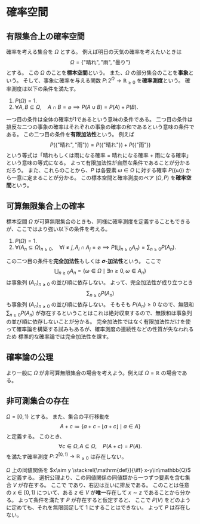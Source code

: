 # 確率空間

## 有限集合上の確率空間

確率を考える集合を $\Omega$ とする。
例えば明日の天気の確率を考えたいときは
$$
\Omega = \{\text{"晴れ"}, \text{"雨"}, \text{"曇り"}\}
$$
とする。
この $\Omega$ のことを**標本空間**という。
また、$\Omega$ の部分集合のことを**事象**という。
そして、事象に確率を与える関数 $P\colon 2^\Omega\to\mathbb{R}_{\ge 0}$ を**確率測度**という。
確率測度は以下の条件を満たす。

1. $P(\Omega)=1$.
2. $\forall A,\,B\subseteq\Omega,\quad A\cap B = \varnothing \implies P(A\cup B) = P(A) + P(B)$.

一つ目の条件は全体の確率が1であるという意味の条件である。
二つ目の条件は排反な二つの事象の確率はそれぞれの事象の確率の和であるという意味の条件である。
この二つ目の条件を**有限加法性**という。
例えば
$$
P(\{\text{"晴れ"}, \text{"雨"}\}) = P(\{\text{"晴れ"}\}) + P(\{\text{"雨"}\})
$$
という等式は「晴れもしくは雨になる確率 $=$ 晴れになる確率 $+$ 雨になる確率」という意味の等式になる。
よって有限加法性が自然な条件であることが分かるだろう。
また、これらのことから、$P$ は各要素 $\omega\in\Omega$ に対する確率 $P(\{\omega\})$ から一意に定まることが分かる。
この標本空間と確率測度のペア $(\Omega,\, P)$ を**確率空間**という。

## 可算無限集合上の確率

標本空間 $\Omega$ が可算無限集合のときも、同様に確率測度を定義することもできるが、ここではより強い以下の条件を考える。

1. $P(\Omega)=1$.
2. $\forall (A_n\subseteq \Omega)_{n\ge 0},\quad \forall i\ne j,\, A_i\cap A_j=\varnothing\implies P\left(\bigcup_{n\ge 0}A_n\right) = \sum_{n\ge 0} P(A_n)$.

この二つ目の条件を**完全加法性**もしくは **$\sigma$-加法性**という。
ここで
$$
\bigcup_{n\ge 0} A_n = \{\omega\in\Omega\mid \exists n\ge 0,\, \omega\in A_n\}
$$
は事象列 $(A_n)_{n\ge 0}$ の並び順に依存しない。
よって、完全加法性が成り立つとき
$$
\sum_{n\ge 0} P(A_n)
$$
も事象列 $(A_n)_{n\ge 0}$ の並び順に依存しない。
そもそも $P(A_n)\ge 0$ なので、無限和 $\sum_{n\ge 0} P(A_n)$ が存在するということはこれは絶対収束するので、無限和は事象列の並び順に依存しないことが分かる。
完全加法性ではなく有限加法性だけを使って確率論を構築する試みもあるが、確率測度の連続性などの性質が失なわれるため
標準的な確率論では完全加法性を課す。

## 確率論の公理

より一般に $\Omega$ が非可算無限集合の場合を考えよう。例えば $\Omega = \mathbb{R}$ の場合である。

::: {#thm-vitali}

## 非可測集合の存在

$\Omega=[0,1)$ とする。
また、集合の平行移動を
$$
A+c\coloneqq\{a+c-\lfloor a+c\rfloor\mid a\in A\}
$$
と定義する。
このとき、
$$
\forall c\in\Omega,\, A\subseteq\Omega,\quad P(A+c) = P(A).
$$
を満たす確率測度 $P\colon 2^{[0,1)}\to \mathbb{R}_{\ge 0}$ は存在しない。

:::
::: {.proof}
$\Omega$ 上の同値関係を $x\sim y \stackrel{\mathrm{def}}{\iff} x-y\in\mathbb{Q}$ と定義する。
選択公理より、この同値関係の同値類から一つずつ要素を含む集合 $V$ が存在する。
ここで
\begin{align*}
[0, 1) &= \bigcup_{q\in\mathbb{Q}} (V + q)
\end{align*}
であり、右辺は互いに排反である。
このことは任意の $x\in[0, 1)$ について、ある $z\in V$ が**唯一**存在して $x\sim z$ であることから分かる。
よって条件を満たす $P$ が存在すると仮定すると、
\begin{align*}
1 = P([0, 1)) &= P\left(\bigcup_{q\in\mathbb{Q}} (V+q)\right)\\
 &= \sum_{q\in\mathbb{Q}} P\left(V+q\right)\\
 &= \sum_{q\in\mathbb{Q}} P\left(V\right)
\end{align*}
ここで $P(V)$ をどのように定めても、それを無限回足して 1 にすることはできない。
よって $P$ は存在しない。
:::
